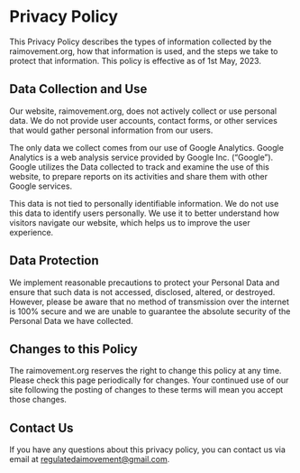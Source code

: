 # Privacy Policy

This Privacy Policy describes the types of information collected by the raimovement.org, how that information is used, and the steps we take to protect that information. This policy is effective as of 1st May, 2023.

## Data Collection and Use

Our website, raimovement.org, does not actively collect or use personal data. We do not provide user accounts, contact forms, or other services that would gather personal information from our users.

The only data we collect comes from our use of Google Analytics. Google Analytics is a web analysis service provided by Google Inc. (“Google”). Google utilizes the Data collected to track and examine the use of this website, to prepare reports on its activities and share them with other Google services.

This data is not tied to personally identifiable information. We do not use this data to identify users personally. We use it to better understand how visitors navigate our website, which helps us to improve the user experience.

## Data Protection

We implement reasonable precautions to protect your Personal Data and ensure that such data is not accessed, disclosed, altered, or destroyed. However, please be aware that no method of transmission over the internet is 100% secure and we are unable to guarantee the absolute security of the Personal Data we have collected.

## Changes to this Policy

The raimovement.org reserves the right to change this policy at any time. Please check this page periodically for changes. Your continued use of our site following the posting of changes to these terms will mean you accept those changes.

## Contact Us

If you have any questions about this privacy policy, you can contact us via email at regulatedaimovement@gmail.com.

